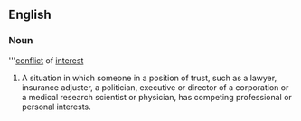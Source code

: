 ==English==
{{wikipedia}}
===Noun===
'''[[conflict]] of [[interest]]

# A situation in which someone in a position of trust, such as a lawyer, insurance adjuster, a politician, executive or director of a corporation or a medical research scientist or physician, has competing professional or personal interests.